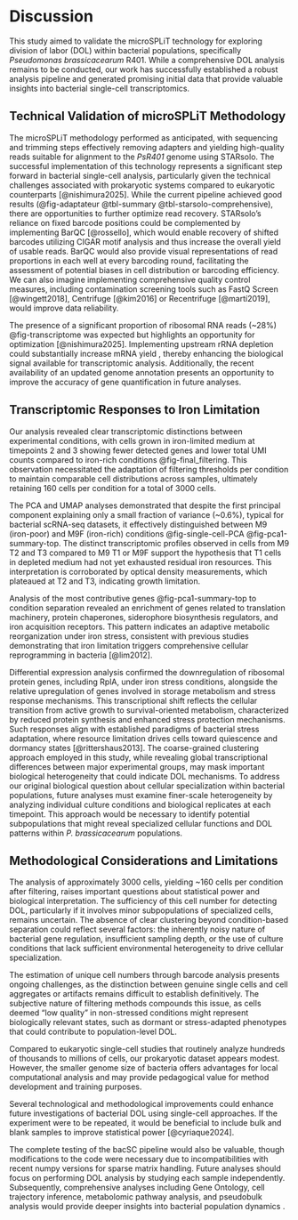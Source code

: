 # Discussion

This study aimed to validate the microSPLiT technology for exploring division of labor (DOL) within bacterial populations, specifically *Pseudomonas brassicacearum* R401. While a comprehensive DOL analysis remains to be conducted, our work has successfully established a robust analysis pipeline and generated promising initial data that provide valuable insights into bacterial single-cell transcriptomics.

## Technical Validation of microSPLiT Methodology

The microSPLiT methodology performed as anticipated, with sequencing and trimming steps effectively removing adapters and yielding high-quality reads suitable for alignment to the *PsR401* genome using STARsolo. The successful implementation of this technology represents a significant step forward in bacterial single-cell analysis, particularly given the technical challenges associated with prokaryotic systems compared to eukaryotic counterparts [@nishimura2025]. While the current pipeline achieved good results (@fig-adaptateur @tbl-summary @tbl-starsolo-comprehensive), there are opportunities to further optimize read recovery. STARsolo's reliance on fixed barcode positions could be complemented by implementing BarQC [@rossello], which would enable recovery of shifted barcodes utilizing CIGAR motif analysis and thus increase the overall yield of usable reads. BarQC would also provide visual representations of read proportions in each well at every barcoding round, facilitating the assessment of potential biases in cell distribution or barcoding efficiency. We can also imagine implementing comprehensive quality control measures, including contamination screening tools such as FastQ Screen [@wingett2018], Centrifuge [@kim2016] or Recentrifuge [@martí2019], would improve data reliability.

The presence of a significant proportion of ribosomal RNA reads (~28%) @fig-transcriptome was expected but highlights an opportunity for optimization [@nishimura2025]. Implementing upstream rRNA depletion could substantially increase mRNA yield , thereby enhancing the biological signal available for transcriptomic analysis. Additionally, the recent availability of an updated genome annotation presents an opportunity to improve the accuracy of gene quantification in future analyses.

## Transcriptomic Responses to Iron Limitation

Our analysis revealed clear transcriptomic distinctions between experimental conditions, with cells grown in iron-limited medium at timepoints 2 and 3 showing fewer detected genes and lower total UMI counts compared to iron-rich conditions @fig-final_filtering. This observation necessitated the adaptation of filtering thresholds per condition to maintain comparable cell distributions across samples, ultimately retaining 160 cells per condition for a total of 3000 cells.

The PCA and UMAP analyses demonstrated that despite the first principal component explaining only a small fraction of variance (\~0.6%), typical for bacterial scRNA-seq datasets, it effectively distinguished between M9 (iron-poor) and M9F (iron-rich) conditions @fig-single-cell-PCA @fig-pca1-summary-top. The distinct transcriptomic profiles observed in cells from M9 T2 and T3 compared to M9 T1 or M9F support the hypothesis that T1 cells in depleted medium had not yet exhausted residual iron resources. This interpretation is corroborated by optical density measurements, which plateaued at T2 and T3, indicating growth limitation.

Analysis of the most contributive genes @fig-pca1-summary-top to condition separation revealed an enrichment of genes related to translation machinery, protein chaperones, siderophore biosynthesis regulators, and iron acquisition receptors. This pattern indicates an adaptive metabolic reorganization under iron stress, consistent with previous studies demonstrating that iron limitation triggers comprehensive cellular reprogramming in bacteria [@lim2012].

Differential expression analysis confirmed the downregulation of ribosomal protein genes, including RplA, under iron stress conditions, alongside the relative upregulation of genes involved in storage metabolism and stress response mechanisms. This transcriptional shift reflects the cellular transition from active growth to survival-oriented metabolism, characterized by reduced protein synthesis and enhanced stress protection mechanisms. Such responses align with established paradigms of bacterial stress adaptation, where resource limitation drives cells toward quiescence and dormancy states [@rittershaus2013]. The coarse-grained clustering approach employed in this study, while revealing global transcriptional differences between major experimental groups, may mask important biological heterogeneity that could indicate DOL mechanisms. To address our original biological question about cellular specialization within bacterial populations, future analyses must examine finer-scale heterogeneity by analyzing individual culture conditions and biological replicates at each timepoint. This approach would be necessary to identify potential subpopulations that might reveal specialized cellular functions and DOL patterns within *P. brassicacearum* populations.

## Methodological Considerations and Limitations

The analysis of approximately 3000 cells, yielding ~160 cells per condition after filtering, raises important questions about statistical power and biological interpretation. The sufficiency of this cell number for detecting DOL, particularly if it involves minor subpopulations of specialized cells, remains uncertain. The absence of clear clustering beyond condition-based separation could reflect several factors: the inherently noisy nature of bacterial gene regulation, insufficient sampling depth, or the use of culture conditions that lack sufficient environmental heterogeneity to drive cellular specialization.

The estimation of unique cell numbers through barcode analysis presents ongoing challenges, as the distinction between genuine single cells and cell aggregates or artifacts remains difficult to establish definitively. The subjective nature of filtering methods compounds this issue, as cells deemed "low quality" in non-stressed conditions might represent biologically relevant states, such as dormant or stress-adapted phenotypes that could contribute to population-level DOL.

Compared to eukaryotic single-cell studies that routinely analyze hundreds of thousands to millions of cells, our prokaryotic dataset appears modest. However, the smaller genome size of bacteria offers advantages for local computational analysis and may provide pedagogical value for method development and training purposes. 


Several technological and methodological improvements could enhance future investigations of bacterial DOL using single-cell approaches. If the experiment were to be repeated, it would be beneficial to include bulk and blank samples to improve statistical power [@cyriaque2024]. 

The complete testing of the bacSC pipeline would also be valuable, though modifications to the code were necessary due to incompatibilities with recent numpy versions for sparse matrix handling. Future analyses should focus on performing DOL analysis by studying each sample independently. Subsequently, comprehensive analyses including Gene Ontology, cell trajectory inference, metabolomic pathway analysis, and pseudobulk analysis would provide deeper insights into bacterial population dynamics .


